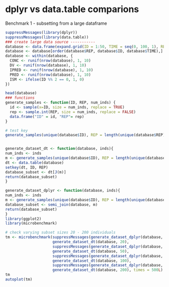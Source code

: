 dplyr vs data.table comparions
====================================

Benchmark 1 - subsetting from a large dataframe
```r
suppressMessages(library(dplyr))
suppressMessages(library(data.table))
### create large data source -----------
database <- data.frame(expand.grid(ID = 1:50, TIME = seq(0, 100, 1), REP = 1:250))
database <- database[order(database$REP, database$ID, database$TIME),]
database <- within(database, {
  CONC <- runif(nrow(database), 1, 10)
  DV <- runif(nrow(database), 1, 10)
  IPRED <- runif(nrow(database), 1, 10)
  PRED <- runif(nrow(database), 1, 10)
  ISM <- ifelse(ID %% 2 == 0, 1, 0)
})

head(database)
### functions
generate_samples <- function(ID, REP, num_inds) {
  id <- sample(x=ID, size = num_inds, replace = TRUE)
  rep <- sample.int(REP, size = num_inds, replace = FALSE)
  data.frame("ID" = id, "REP"= rep)
}

# test key
generate_samples(unique(database$ID), REP = length(unique(database$REP)), num_inds = 10)


generate_dataset_dt <- function(database, inds){
num_inds <- inds
m <- generate_samples(unique(database$ID), REP = length(unique(database$REP)), num_inds = num_inds)
dt <- data.table(database)
setkey(dt, ID, REP)
database_subset <- dt[J(m)]
return(database_subset)
}

generate_dataset_dplyr <- function(database, inds){
num_inds <- inds
m <- generate_samples(unique(database$ID), REP = length(unique(database$REP)), num_inds = num_inds)
database_subset <- semi_join(database, m)
return(database_subset)
}
library(ggplot2)
library(microbenchmark)

# check varying subset sizes 20 - 200 individuals
tm <- microbenchmark(suppressMessages(generate_dataset_dplyr(database, 20)),
                     generate_dataset_dt(database, 20),
                     suppressMessages(generate_dataset_dplyr(database, 50)),
                     generate_dataset_dt(database, 50),
                     suppressMessages(generate_dataset_dplyr(database, 100)),
                     generate_dataset_dt(database, 100),
                     suppressMessages(generate_dataset_dplyr(database, 200)),
                     generate_dataset_dt(database, 200), times = 500L)
tm
autoplot(tm)
```



